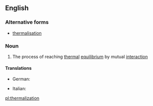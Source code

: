 ==English==

===Alternative forms===
* [[thermalisation]]

===Noun===
{{wikipedia}}
{{en-noun}}

# {{lb|en|physics}} The process of reaching [[thermal]] [[equilibrium]] by mutual [[interaction]]

====Translations====
{{trans-top|The process of reaching thermal equilibrium}}
* German: {{t|de|Thermalisierung|f}}
{{trans-mid}}
* Italian: {{t|it|termalizzazione|f}}
{{trans-bottom}}

[[pl:thermalization]]